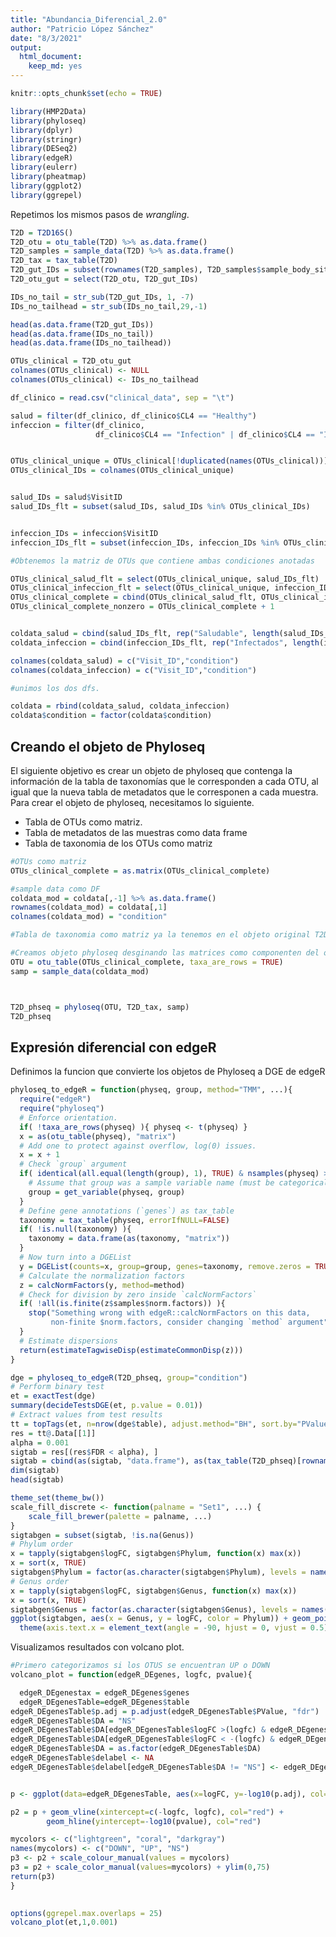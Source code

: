 ```yaml
---
title: "Abundancia_Diferencial_2.0"
author: "Patricio López Sánchez"
date: "8/3/2021"
output:
  html_document:
    keep_md: yes
---
```


```r
knitr::opts_chunk$set(echo = TRUE)
```


```r
library(HMP2Data)
library(phyloseq)
library(dplyr)
library(stringr)
library(DESeq2)
library(edgeR)
library(eulerr)
library(pheatmap)
library(ggplot2)
library(ggrepel)
```

Repetimos los mismos pasos de _wrangling_.

```r
T2D = T2D16S()
T2D_otu = otu_table(T2D) %>% as.data.frame()
T2D_samples = sample_data(T2D) %>% as.data.frame()
T2D_tax = tax_table(T2D)
T2D_gut_IDs = subset(rownames(T2D_samples), T2D_samples$sample_body_site == "feces")
T2D_otu_gut = select(T2D_otu, T2D_gut_IDs)

IDs_no_tail = str_sub(T2D_gut_IDs, 1, -7)
IDs_no_tailhead = str_sub(IDs_no_tail,29,-1)

head(as.data.frame(T2D_gut_IDs))
head(as.data.frame(IDs_no_tail))
head(as.data.frame(IDs_no_tailhead))

OTUs_clinical = T2D_otu_gut
colnames(OTUs_clinical) <- NULL
colnames(OTUs_clinical) <- IDs_no_tailhead

df_clinico = read.csv("clinical_data", sep = "\t")

salud = filter(df_clinico, df_clinico$CL4 == "Healthy")
infeccion = filter(df_clinico, 
                   df_clinico$CL4 == "Infection" | df_clinico$CL4 == "Infection_L")


OTUs_clinical_unique = OTUs_clinical[!duplicated(names(OTUs_clinical))]
OTUs_clinical_IDs = colnames(OTUs_clinical_unique)


salud_IDs = salud$VisitID
salud_IDs_flt = subset(salud_IDs, salud_IDs %in% OTUs_clinical_IDs)


infeccion_IDs = infeccion$VisitID
infeccion_IDs_flt = subset(infeccion_IDs, infeccion_IDs %in% OTUs_clinical_IDs)

#Obtenemos la matriz de OTUs que contiene ambas condiciones anotadas

OTUs_clinical_salud_flt = select(OTUs_clinical_unique, salud_IDs_flt)
OTUs_clinical_infeccion_flt = select(OTUs_clinical_unique, infeccion_IDs_flt)
OTUs_clinical_complete = cbind(OTUs_clinical_salud_flt, OTUs_clinical_infeccion_flt)
OTUs_clinical_complete_nonzero = OTUs_clinical_complete + 1


coldata_salud = cbind(salud_IDs_flt, rep("Saludable", length(salud_IDs_flt))) %>% as.data.frame()
coldata_infeccion = cbind(infeccion_IDs_flt, rep("Infectados", length(infeccion_IDs_flt))) %>% as.data.frame()

colnames(coldata_salud) = c("Visit_ID","condition")
colnames(coldata_infeccion) = c("Visit_ID","condition")

#unimos los dos dfs.

coldata = rbind(coldata_salud, coldata_infeccion)
coldata$condition = factor(coldata$condition)
```

## Creando el objeto de Phyloseq

El siguiente objetivo es crear un objeto de phyloseq que contenga la información de la tabla de taxonomías que le corresponden a cada OTU, al igual que la nueva tabla de metadatos que le corresponen a cada muestra. Para crear el objeto de phyloseq, necesitamos lo siguiente.

- Tabla de OTUs como matriz.
- Tabla de metadatos de las muestras como data frame
- Tabla de taxonomia de los OTUs como matriz


```r
#OTUs como matriz
OTUs_clinical_complete = as.matrix(OTUs_clinical_complete)

#sample data como DF
coldata_mod = coldata[,-1] %>% as.data.frame()
rownames(coldata_mod) = coldata[,1]
colnames(coldata_mod) = "condition"

#Tabla de taxonomia como matriz ya la tenemos en el objeto original T2D

#Creamos objeto phyloseq desginando las matrices como componenten del objeto phyloseq
OTU = otu_table(OTUs_clinical_complete, taxa_are_rows = TRUE)
samp = sample_data(coldata_mod)



T2D_phseq = phyloseq(OTU, T2D_tax, samp)
T2D_phseq
```


## Expresión diferencial con edgeR

Definimos la funcion que convierte los objetos de Phyloseq a DGE de edgeR

```r
phyloseq_to_edgeR = function(physeq, group, method="TMM", ...){
  require("edgeR")
  require("phyloseq")
  # Enforce orientation.
  if( !taxa_are_rows(physeq) ){ physeq <- t(physeq) }
  x = as(otu_table(physeq), "matrix")
  # Add one to protect against overflow, log(0) issues.
  x = x + 1
  # Check `group` argument
  if( identical(all.equal(length(group), 1), TRUE) & nsamples(physeq) > 1 ){
    # Assume that group was a sample variable name (must be categorical)
    group = get_variable(physeq, group)
  }
  # Define gene annotations (`genes`) as tax_table
  taxonomy = tax_table(physeq, errorIfNULL=FALSE)
  if( !is.null(taxonomy) ){
    taxonomy = data.frame(as(taxonomy, "matrix"))
  } 
  # Now turn into a DGEList
  y = DGEList(counts=x, group=group, genes=taxonomy, remove.zeros = TRUE, ...)
  # Calculate the normalization factors
  z = calcNormFactors(y, method=method)
  # Check for division by zero inside `calcNormFactors`
  if( !all(is.finite(z$samples$norm.factors)) ){
    stop("Something wrong with edgeR::calcNormFactors on this data,
         non-finite $norm.factors, consider changing `method` argument")
  }
  # Estimate dispersions
  return(estimateTagwiseDisp(estimateCommonDisp(z)))
}
```


```r
dge = phyloseq_to_edgeR(T2D_phseq, group="condition")
# Perform binary test
et = exactTest(dge)
summary(decideTestsDGE(et, p.value = 0.01))
# Extract values from test results
tt = topTags(et, n=nrow(dge$table), adjust.method="BH", sort.by="PValue")
res = tt@.Data[[1]]
alpha = 0.001
sigtab = res[(res$FDR < alpha), ]
sigtab = cbind(as(sigtab, "data.frame"), as(tax_table(T2D_phseq)[rownames(sigtab), ], "matrix"))
dim(sigtab)
head(sigtab)
```

```r
theme_set(theme_bw())
scale_fill_discrete <- function(palname = "Set1", ...) {
    scale_fill_brewer(palette = palname, ...)
}
sigtabgen = subset(sigtab, !is.na(Genus))
# Phylum order
x = tapply(sigtabgen$logFC, sigtabgen$Phylum, function(x) max(x))
x = sort(x, TRUE)
sigtabgen$Phylum = factor(as.character(sigtabgen$Phylum), levels = names(x))
# Genus order
x = tapply(sigtabgen$logFC, sigtabgen$Genus, function(x) max(x))
x = sort(x, TRUE)
sigtabgen$Genus = factor(as.character(sigtabgen$Genus), levels = names(x))
ggplot(sigtabgen, aes(x = Genus, y = logFC, color = Phylum)) + geom_point(size=2) + 
  theme(axis.text.x = element_text(angle = -90, hjust = 0, vjust = 0.5))
```


Visualizamos resultados con volcano plot.


```r
#Primero categorizamos si los OTUS se encuentran UP o DOWN
volcano_plot = function(edgeR_DEgenes, logfc, pvalue){

  edgeR_DEgenestax = edgeR_DEgenes$genes
  edgeR_DEgenesTable=edgeR_DEgenes$table
edgeR_DEgenesTable$p.adj = p.adjust(edgeR_DEgenesTable$PValue, "fdr")
edgeR_DEgenesTable$DA = "NS"
edgeR_DEgenesTable$DA[edgeR_DEgenesTable$logFC >(logfc) & edgeR_DEgenesTable$p.adj <(pvalue)] = "UP"
edgeR_DEgenesTable$DA[edgeR_DEgenesTable$logFC < -(logfc) & edgeR_DEgenesTable$p.adj <(pvalue)] = "DOWN"
edgeR_DEgenesTable$DA = as.factor(edgeR_DEgenesTable$DA)
edgeR_DEgenesTable$delabel <- NA
edgeR_DEgenesTable$delabel[edgeR_DEgenesTable$DA != "NS"] <- edgeR_DEgenestax$Phylum[edgeR_DEgenesTable$DA != "NS"]


p <- ggplot(data=edgeR_DEgenesTable, aes(x=logFC, y=-log10(p.adj), col=DA, label=delabel)) + geom_point(size= 1) + theme_minimal() + geom_text_repel()

p2 = p + geom_vline(xintercept=c(-logfc, logfc), col="red") +
        geom_hline(yintercept=-log10(pvalue), col="red")

mycolors <- c("lightgreen", "coral", "darkgray")
names(mycolors) <- c("DOWN", "UP", "NS")
p3 <- p2 + scale_colour_manual(values = mycolors)
p3 = p2 + scale_color_manual(values=mycolors) + ylim(0,75)
return(p3)
}
  
```


```r
options(ggrepel.max.overlaps = 25)
volcano_plot(et,1,0.001)
```


